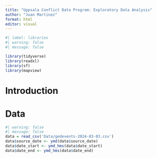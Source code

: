 ```yaml
---
title: "Uppsala Conflict Data Program: Exploratory Data Analysis"
author: "Juan Martinez"
format: html
editor: visual
---
```


```r
#| label: libraries
#| warning: false
#| message: false

library(tidyverse)
library(readxl)
library(sf)
library(mapview)
```


# Introduction

# Data

```r
#| warning: false
#| message: false
data = read_csv('Data/gedevents-2024-03-03.csv')
data$source_date <- ymd(data$source_date)
data$date_start <- ymd_hms(data$date_start)
data$date_end <- ymd_hms(data$date_end)
```

